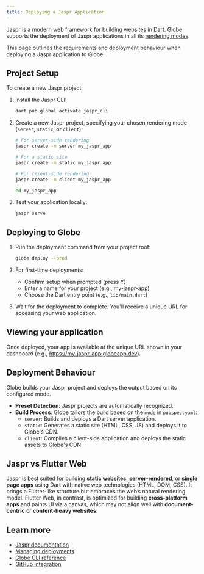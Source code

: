 ```yaml
---
title: Deploying a Jaspr Application
---
```


Jaspr is a modern web framework for building websites in Dart. Globe supports the deployment of Jaspr applications in all its [rendering modes](https://docs.jaspr.site/get_started/modes).

This page outlines the requirements and deployment behaviour when deploying a Jaspr application to Globe.

## Project Setup

To create a new Jaspr project:

1.  Install the Jaspr CLI:

    ```bash
    dart pub global activate jaspr_cli
    ```

2.  Create a new Jaspr project, specifying your chosen rendering mode (`server`, `static`, or `client`):

    ```bash
    # For server-side rendering
    jaspr create -m server my_jaspr_app

    # For a static site
    jaspr create -m static my_jaspr_app

    # For client-side rendering
    jaspr create -m client my_jaspr_app

    cd my_jaspr_app
    ```

3.  Test your application locally:

    ```bash
    jaspr serve
    ```

## Deploying to Globe

1. Run the deployment command from your project root:

   ```bash
   globe deploy --prod
   ```

2. For first-time deployments:

   - Confirm setup when prompted (press Y)
   - Enter a name for your project (e.g., my-jaspr-app)
   - Choose the Dart entry point (e.g., `lib/main.dart`)

3. Wait for the deployment to complete. You'll receive a unique URL for accessing your web application.

## Viewing your application

Once deployed, your app is available at the unique URL shown in your dashboard (e.g., https://my-jaspr-app.globeapp.dev).

## Deployment Behaviour

Globe builds your Jaspr project and deploys the output based on its configured mode.

- **Preset Detection**: Jaspr projects are automatically recognized.
- **Build Process**: Globe tailors the build based on the `mode` in `pubspec.yaml`:
  - `server`: Builds and deploys a Dart server application.
  - `static`: Generates a static site (HTML, CSS, JS) and deploys it to Globe's CDN.
  - `client`: Compiles a client-side application and deploys the static assets to Globe's CDN.

## Jaspr vs Flutter Web

Jaspr is best suited for building **static websites**, **server-rendered**, or **single page apps** using Dart with native web technologies (HTML, DOM, CSS). It brings a Flutter-like structure but embraces the web’s natural rendering model.
Flutter Web, in contrast, is optimized for building **cross-platform apps** and paints UI via a canvas, which may not align well with **document-centric** or **content-heavy websites**.

## Learn more

- [Jaspr documentation](https://docs.jaspr.site/)
- [Managing deployments](/core-concepts/deployments)
- [Globe CLI reference](/core-concepts/cli)
- [GitHub integration](/core-concepts/github-integration)

